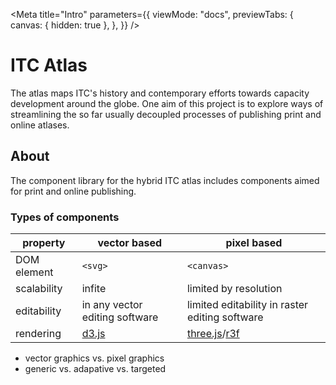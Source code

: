 
<Meta
  title="Intro"
  parameters={{
    viewMode: "docs",
    previewTabs: {
      canvas: { hidden: true },
    },
  }}
/>

# ITC Atlas

The atlas maps ITC's history and contemporary efforts towards capacity development around the globe.
One aim of this project is to explore ways of streamlining the so far usually decoupled processes of publishing print and online atlases.

## About

The component library for the hybrid ITC atlas includes components aimed for print and online publishing.

### Types of components

| property    | vector based                   | pixel based                                                                 |
| ----------- | ------------------------------ | --------------------------------------------------------------------------- |
| DOM element | `<svg>`                        | `<canvas>`                                                                  |
| scalability | infite                         | limited by resolution                                                       |
| editability | in any vector editing software | limited editability in raster editing software                              |
| rendering   | [d3.js](d3js.org/)             | [three.js](threejs.org/)/[r3f](https://github.com/pmndrs/react-three-fiber) |

- vector graphics vs. pixel graphics
- generic vs. adapative vs. targeted
